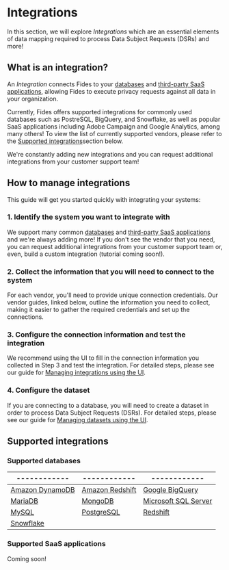 
# Integrations
In this section, we will explore _Integrations_ which are an essential elements of data mapping required to process Data Subject Requests (DSRs) and more!

## What is an integration?

An _Integration_ connects Fides to your [databases](databases) and [third-party SaaS applications](saas-integrations), allowing Fides to execute privacy requests against all data in your organization.

Currently, Fides offers supported integrations for commonly used databases such as PostreSQL, BigQuery, and Snowflake, as well as popular SaaS applications including Adobe Campaign and Google Analytics, among many others! To view the list of currently supported vendors, please refer to the [Supported integrations](#supported_integrations)section below.

We're constantly adding new integrations and you can request additional integrations from your customer support team!


## How to manage integrations
This guide will get you started quickly with integrating your systems:

### 1. Identify the system you want to integrate with
We support many common [databases](./integrations/databases) and [third-party SaaS applications](./integrations/saas-integrations) and we're always adding more! 
If you don't see the vendor that you need, you can request additional integrations from your customer support team or, even, build a custom integration (tutorial coming soon!). 

### 2. Collect the information that you will need to connect to the system
For each vendor, you'll need to provide unique connection credentials. Our vendor guides, linked below, outline the information you need to collect, making it easier to gather the required credentials and set up the connections.

### 3. Configure the connection information and test the integration
We recommend using the UI to fill in the connection information you collected in Step 3 and test the integration. For detailed steps, please see our guide for [Managing integrations using the UI](manage-integrations).

### 4. Configure the dataset
If you are connecting to a database, you will need to create a dataset in order to process Data Subject Requests (DSRs).  For detailed steps, please see our guide for [Managing datasets using the UI](manage-datasets).


## Supported integrations

### Supported databases

| ------------ | ------------ | ------------ | 
| ------------ | ------------ | ------------ | 
| [Amazon DynamoDB](databases/dynamodb) | [Amazon Redshift](databases/redshift) | [Google BigQuery](databases/bigquery) | 
| [MariaDB](databases/mariadb) | [MongoDB](databases/mongodb) | [Microsoft SQL Server](databases/mssql) | 
| [MySQL](databases/mysql) | [PostgreSQL](databases/postgresql) | [Redshift](databases/redshift) |
| [Snowflake](databases/snowflake) | 

### Supported SaaS applications
Coming soon!